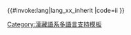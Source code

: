 <includeonly>{{#invoke:lang|lang_xx_inherit
|code=ii
}}</includeonly><noinclude>
{{Documentation|Template:Lang-x/doc}}
[[Category:漢藏語系多語言支持模板]]
</noinclude>